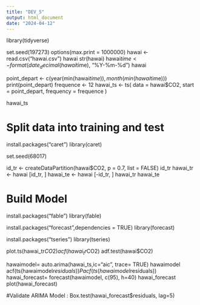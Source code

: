 ---
title: "DEV_5"
output: html_document
date: "2024-04-12"
---

library(tidyverse)

set.seed(197273)
options(max.print = 1000000)
hawai <- read.csv("hawai.csv")
hawai
 str(hawai)
hawai$time<-format(date_decimal(hawai$time), "%Y-%m-%d")
hawai

point_depart <- c(year(min(hawai$time)), month(min(hawai$time)))
print(point_depart)
frequence <- 12
hawai_ts <- ts(
  data = hawai$CO2,
  start = point_depart,
  frequency = frequence
)

hawai_ts


# Split data into training and test 

install.packages("caret")
library(caret)

set.seed(68017)

id_tr <- createDataPartition(hawai$CO2, p = 0.7, list = FALSE)
id_tr
hawai_tr <- hawai [id_tr, ]
hawai_te <- hawai [-id_tr, ]
hawai_tr
hawai_te

# Build Model

install.packages("fable")
library(fable)

install.packages("forecast",dependencies = TRUE)
library(forecast)

install.packages("tseries")
library(tseries)

plot.ts(hawai_tr$CO2)
acf(hawai_tr$CO2)
adf.test(hawai$CO2)

hawaimodel= auto.arima(hawai_ts,ic="aic", trace= TRUE)
hawaimodel
acf(ts(hawaimodel$residuals))
Pacf(ts(hawaimodel$residuals))
hawai_forecast= forecast(hawaimodel, c(95), h=40)
hawai_forecast
plot(hawai_forecast)

#Validate ARIMA Model :
Box.test(hawai_forecast$residuals, lag=5)
